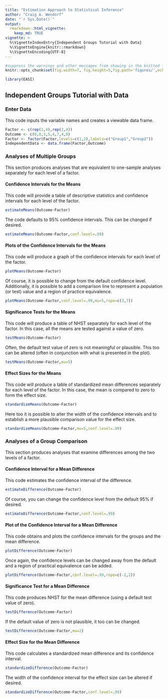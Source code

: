 ```yaml
---
title: "Estimation Approach to Statistical Inference"
author: "Craig A. Wendorf"
date: "`r Sys.Date()`"
output: 
  rmarkdown::html_vignette:
    keep_md: TRUE
vignette: >
  %\VignetteIndexEntry{Independent Groups Tutorial with Data}
  %\VignetteEngine{knitr::rmarkdown}
  %\VignetteEncoding{UTF-8}
---
```


```r
#suppress the warnings and other messages from showing in the knitted file.
knitr::opts_chunk$set(fig.width=7, fig.height=5,fig.path='figures/',echo=TRUE,warning=FALSE,message=FALSE)
```

```r
library(EASI)
```

## Independent Groups Tutorial with Data

### Enter Data

This code inputs the variable names and creates a viewable data frame.
```r
Factor <- c(rep(1,4),rep(2,4))
Outcome <- c(0,0,3,5,4,7,4,9)
Factor <- factor(Factor,levels=c(1,2),labels=c("Group1","Group2"))
IndependentData <- data.frame(Factor,Outcome)
```

### Analyses of Multiple Groups

This section produces analyses that are equivalent to one-sample analyses separately for each level of a factor.

#### Confidence Intervals for the Means

This code will provide a table of descriptive statistics and confidence intervals for each level of the factor.
```r
estimateMeans(Outcome~Factor)
```

The code defaults to 95% confidence intervals. This can be changed if desired.
```r
estimateMeans(Outcome~Factor,conf.level=.99)
```

#### Plots of the Confidence Intervals for the Means

This code will produce a graph of the confidence intervals for each level of the factor.
```r
plotMeans(Outcome~Factor)
```

Of course, it is possible to change from the default confidence level. Additionally, it is possible to add a comparison line to represent a population (or test) value and a region of practice equivalence.
```r
plotMeans(Outcome~Factor,conf.level=.99,mu=5,rope=c(3,7))
```

#### Significance Tests for the Means

This code will produce a table of NHST separately for each level of the factor. In this case, all the means are tested against a value of zero.
```r
testMeans(Outcome~Factor)
```

Often, the default test value of zero is not meaningful or plausible. This too can be altered (often in conjunction with what is presented in the plot).
```r
testMeans(Outcome~Factor,mu=5)
```

#### Effect Sizes for the Means

This code will produce a table of standardized mean differences separately for each level of the factor. In this case, the mean is compared to zero to form the effect size.
```r
standardizeMeans(Outcome~Factor)
```

Here too it is possible to alter the width of the confidence intervals and to establish a more plausible comparison value for the effect size.
```r
standardizeMeans(Outcome~Factor,mu=5,conf.level=.99)
```

### Analyses of a Group Comparison

This section produces analyses that examine differences among the two levels of a factor.

#### Confidence Interval for a Mean Difference

This code estimates the confidence interval of the difference.
```r
estimateDifference(Outcome~Factor)
```

Of course, you can change the confidence level from the default 95% if desired.
```r
estimateDifference(Outcome~Factor,conf.level=.99)
```

#### Plot of the Confidence Interval for a Mean Difference

This code obtains and plots the confidence intervals for the groups and the mean difference.
```r
plotDifference(Outcome~Factor)
```

Once again, the confidence levels can be changed away from the default and a region of practical equivalence can be added.
```r
plotDifference(Outcome~Factor,conf.level=.99,rope=c(-2,2))
```

#### Significance Test for a Mean Difference

This code produces NHST for the mean difference (using a default test value of zero).
```r
testDifference(Outcome~Factor)
```

If the default value of zero is not plausible, it too can be changed.
```r
testDifference(Outcome~Factor,mu=2)
```

#### Effect Size for the Mean Difference

This code calculates a standardized mean difference and its confidence interval.
```r
standardizeDifference(Outcome~Factor)
```

The width of the confidence interval for the effect size can be altered if desired.
```r
standardizeDifference(Outcome~Factor,conf.level=.99)
```
